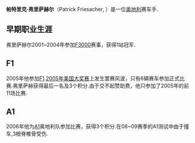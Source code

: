 {{noteTA
|G1=F1
|T=帕特里克·弗里萨赫尔
}}
'''帕特里克·弗里萨赫尔'''（Patrick Friesacher, {{bd|1980年|9月26日}}）是一位[[奥地利|奥地利]]赛车手.
{{Former F1 driver|
  Name = 帕特里克·弗里萨赫尔 |
  Image = Patrick Friesacher.jpg|thumb |
  Caption = 弗里萨赫尔在 [[2005年美国大奖赛|2005年美国大奖赛]]|
  Nationality = {{flagicon|AUT}} [[奥地利|奥地利]] |
  Years = 2005 |
  Team(s) = [[米纳尔迪车队|米纳尔迪车队]] |
  Races = 11 |
  Championships = 0 |
  Wins = 0 |
  Podiums = 0 |
  Points = 3 |
  Poles = 0 |
  Fastest laps = 0 |
  First race = [[2005年澳大利亚大奖赛|2005年澳大利亚大奖赛]] |
  First win =  |
  Last win =  |
  Last race = [[2005年英国大奖赛|2005年英国大奖赛]] |
}}
==早期职业生涯==
弗里萨赫尔2001~2004年参加[[F3000|F3000]]赛事，获得1站冠军.
==F1==
2005年他参加[[F1|F1]].[[2005年美国大奖赛|2005年美国大奖赛]]上发生罢赛风波，只有6辆赛车参加正式比赛.弗里萨赫获得最后一名及3个积分.由于交不起赞助费，他只参加了2005年的前11场比赛.

==A1==
2006年他为[[A1|A1]]奥地利队参加比赛，获得3个积分.在08~09赛季的A1测试中由于撞车,3根脊椎骨受伤.